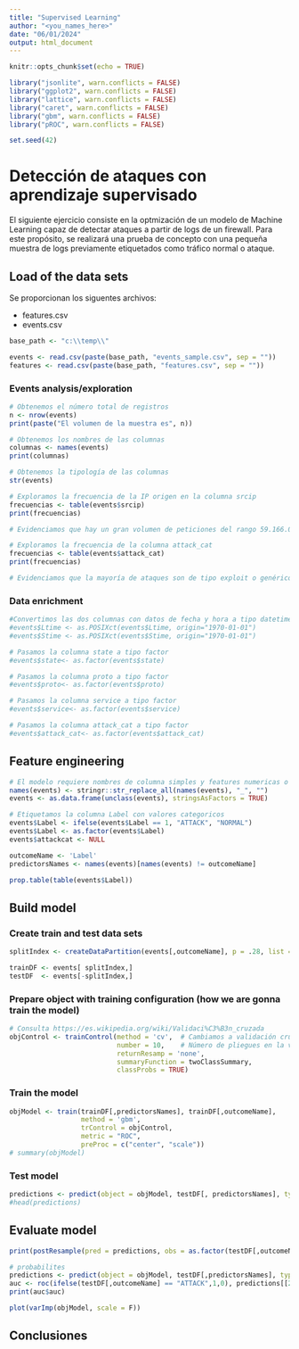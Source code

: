 ```yaml
---
title: "Supervised Learning"
author: "<you_names_here>"
date: "06/01/2024"
output: html_document
---
```


```r
knitr::opts_chunk$set(echo = TRUE)

library("jsonlite", warn.conflicts = FALSE)
library("ggplot2", warn.conflicts = FALSE)
library("lattice", warn.conflicts = FALSE)
library("caret", warn.conflicts = FALSE)
library("gbm", warn.conflicts = FALSE)
library("pROC", warn.conflicts = FALSE)

set.seed(42)
```

# Detección de ataques con aprendizaje supervisado

El siguiente ejercicio consiste en la optmización de un modelo de Machine Learning capaz de detectar ataques a partir de logs de un firewall. Para este propósito, se realizará una prueba de concepto con una pequeña muestra de logs previamente etiquetados como tráfico normal o ataque.

## Load of the data sets

Se proporcionan los siguentes archivos:

-   features.csv
-   events.csv

```r
base_path <- "c:\\temp\\"

events <- read.csv(paste(base_path, "events_sample.csv", sep = ""))
features <- read.csv(paste(base_path, "features.csv", sep = ""))
```

### Events analysis/exploration

```r

# Obtenemos el número total de registros
n <- nrow(events)
print(paste("El volumen de la muestra es", n))

# Obtenemos los nombres de las columnas
columnas <- names(events)
print(columnas)

# Obtenemos la tipología de las columnas
str(events)

# Exploramos la frecuencia de la IP origen en la columna srcip
frecuencias <- table(events$srcip)
print(frecuencias)

# Evidenciamos que hay un gran volumen de peticiones del rango 59.166.0.0/24

# Exploramos la frecuencia de la columna attack_cat
frecuencias <- table(events$attack_cat)
print(frecuencias)

# Evidenciamos que la mayoría de ataques son de tipo exploit o genérico

```

### Data enrichment

```r

#Convertimos las dos columnas con datos de fecha y hora a tipo datetime
#events$Ltime <- as.POSIXct(events$Ltime, origin="1970-01-01")
#events$Stime <- as.POSIXct(events$Stime, origin="1970-01-01")

# Pasamos la columna state a tipo factor
#events$state<- as.factor(events$state)

# Pasamos la columna proto a tipo factor
#events$proto<- as.factor(events$proto)

# Pasamos la columna service a tipo factor
#events$service<- as.factor(events$service)

# Pasamos la columna attack_cat a tipo factor
#events$attack_cat<- as.factor(events$attack_cat)

```

## Feature engineering

```r
# El modelo requiere nombres de columna simples y features numericas o factor
names(events) <- stringr::str_replace_all(names(events), "_", "")
events <- as.data.frame(unclass(events), stringsAsFactors = TRUE)

# Etiquetamos la columna Label con valores categoricos
events$Label <- ifelse(events$Label == 1, "ATTACK", "NORMAL")
events$Label <- as.factor(events$Label)
events$attackcat <- NULL

outcomeName <- 'Label'
predictorsNames <- names(events)[names(events) != outcomeName]

prop.table(table(events$Label))
```

## Build model

### Create train and test data sets

```r
splitIndex <- createDataPartition(events[,outcomeName], p = .28, list = FALSE, times = 10)

trainDF <- events[ splitIndex,]
testDF  <- events[-splitIndex,]
```

### Prepare object with training configuration (how we are gonna train the model)

```r
# Consulta https://es.wikipedia.org/wiki/Validaci%C3%B3n_cruzada
objControl <- trainControl(method = 'cv',  # Cambiamos a validación cruzada
                           number = 10,    # Número de pliegues en la validación cruzada 
                           returnResamp = 'none', 
                           summaryFunction = twoClassSummary, 
                           classProbs = TRUE)
```

### Train the model

```r
objModel <- train(trainDF[,predictorsNames], trainDF[,outcomeName], 
                  method = 'gbm', 
                  trControl = objControl,  
                  metric = "ROC",
                  preProc = c("center", "scale"))
# summary(objModel)
```

### Test model

```r
predictions <- predict(object = objModel, testDF[, predictorsNames], type = 'raw')
#head(predictions)
```

## Evaluate model

```r
print(postResample(pred = predictions, obs = as.factor(testDF[,outcomeName])))
```

```r
# probabilites 
predictions <- predict(object = objModel, testDF[,predictorsNames], type = 'prob')
auc <- roc(ifelse(testDF[,outcomeName] == "ATTACK",1,0), predictions[[2]])
print(auc$auc)
```

```r
plot(varImp(objModel, scale = F))
```

## Conclusiones

```r


```
